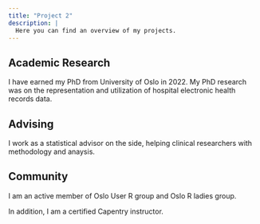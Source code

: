 ```yaml
---
title: "Project 2"
description: |
  Here you can find an overview of my projects.
---
```



## Academic Research

I have earned my PhD from University of Oslo in 2022. My PhD research was on the representation and utilization of hospital electronic health records data.

## Advising

I work as a statistical advisor on the side, helping clinical researchers with methodology and anaysis.

## Community

I am an active member of Oslo User R group and Oslo R ladies group.

In addition, I am a certified Capentry instructor.

